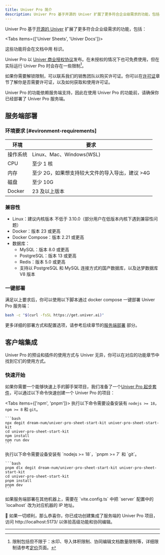 ```yaml
---
title: Univer Pro 简介
description: Univer Pro 基于开源的 Univer 扩展了更多符合企业级需求的功能，包括导入导出、打印、协同编辑等。
---
```



Univer Pro 基于[开源的 Univer](https://github.com/dream-num/univer) 扩展了更多符合企业级需求的功能，包括：

<Tabs items={['Univer Sheets', 'Univer Docs']}>
  <Tab>
    <Cards>
      <Card title="高级公式引擎" href="/zh-CN/guides/sheets/features/advanced-formula" />
      <Card title="数据透视表" href="/zh-CN/guides/sheets/features/pivot-table" />
      <Card title="迷你图" href="/zh-CN/guides/sheets/features/sparkline" />
      <Card title="图表" href="/zh-CN/guides/sheets/features/charts" />
      <Card title="导入导出" href="/zh-CN/guides/sheets/features/import-export" />
      <Card title="打印" href="/zh-CN/guides/sheets/features/print" />
      <Card title="协同编辑（包含协同光标和历史记录）" href="/zh-CN/guides/sheets/features/collaboration" />
      <Card title="编辑历史" href="/zh-CN/guides/sheets/features/edit-history" />
    </Cards>
  </Tab>
  <Tab>
    <Cards>
      <Card title="导入导出" href="/zh-CN/guides/docs/features/import-export" />
      <Card title="打印" href="/zh-CN/guides/docs/features/print" />
      <Card title="协同编辑（包含协同光标和历史记录）" href="/zh-CN/guides/docs/features/collaboration" />
    </Cards>
  </Tab>
</Tabs>

这些功能将会在文档中用 <IconWrapper className="inline-flex" type="pro" size="sm" icon={null} /> 标识。

Univer Pro 以 [Univer 商业授权协议](https://univer.ai/zh-CN/license)发布。在未授权的情况下也可免费使用，但在实际运行 Univer Pro 时会存在一些限制[^1]。

如果你需要解锁限制，可以联系我们的销售团队以购买许可证。你可以在[许可证](/guides/pro/license)章节了解你是否需要许可证，以及如何获取和使用许可证。

<Callout type="warning">
  Univer Pro 的功能依赖服务端支持，因此在使用 Univer Pro 的功能前，请确保你已经部署了 Univer Pro 服务端。
</Callout>

## 服务端部署

### 环境要求 [#evironment-requirements]

| 环境 | 要求 |
| ---- | ---- |
| 操作系统 | Linux、Mac、Windows(WSL) |
| CPU | 至少 1 核 |
| 内存 | 至少 2G，如果想支持较大文件的导入导出，建议 >4G |
| 磁盘 | 至少 10G |
| Docker | 23 及以上版本 |

### 兼容性

- Linux：建议内核版本 不低于 3.10.0（部分用户在低版本内核下遇到兼容性问题）
- Docker：版本 23 或更高
- Docker Compose：版本 2.21 或更高
- 数据库：
  - MySQL：版本 8.0 或更高
  - PostgreSQL：版本 13 或更高
  - Redis：版本 5.0 或更高
  - 支持以 PostgreSQL 和 MySQL 连接方式的国产数据库，以及达梦数据库 V8 版本

### 一键部署

满足以上要求后，你可以使用以下脚本通过 docker compose 一键部署 Univer Pro 服务端：

```bash
bash -c "$(curl -fsSL https://get.univer.ai)"
```

更多详细的部署方式和配置选项，请参考后续章节的[服务端部署](/guides/pro/server) 部分。

## 客户端集成

Univer Pro 的预设和插件的使用方式与 Univer 无异，你可以在对应的功能章节中找到它们的使用方式。

### 快速开始

如果你需要一个能够快速上手的脚手架项目，我们准备了一个[Univer Pro 起步套件](https://github.com/dream-num/univer-pro-sheet-start-kit)，可以通过以下命令快速创建一个 Univer Pro 的项目：

<Tabs items={['npm', 'pnpm']}>
  <Tab>
    执行以下命令需要设备安装有 `nodejs >= 18`，`npm >= 8` 和 `git`。

    ```bash
    npx degit dream-num/univer-pro-sheet-start-kit univer-pro-sheet-start-kit
    cd univer-pro-sheet-start-kit
    npm install
    npm run dev
    ```
  </Tab>
  <Tab>
    执行以下命令需要设备安装有 `nodejs >= 18`，`pnpm >= 7` 和 `git`。

    ```bash
    pnpm dlx degit dream-num/univer-pro-sheet-start-kit univer-pro-sheet-start-kit
    cd univer-pro-sheet-start-kit
    pnpm install
    pnpm dev
    ```
  </Tab>
</Tabs>

<Callout>
  如果服务端部署在其他机器上，需要在 `vite.config.ts` 中把 `server` 配置中的 `localhost` 改为对应机器的 IP 地址。
</Callout>

🎉 如果一切顺利，那么恭喜你，你已成功创建集成了服务端的 Univer Pro 项目，访问 http://localhost:5173/ 以体验高级功能和协同编辑。

---

[^1]: 限制包括但不限于：水印、导入体积限制、协同编辑文档数量限制等，详细限制请参考[定价](https://univer.ai/zh-CN/pricing)页面。
